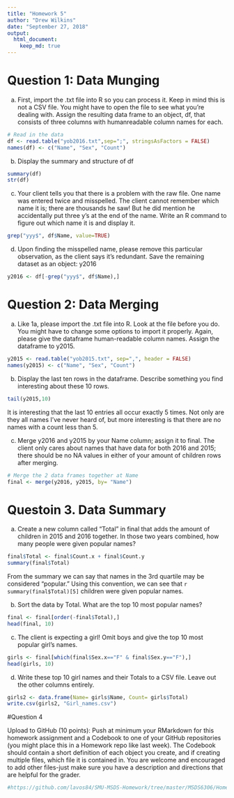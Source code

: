 ---
title: "Homework 5"
author: "Drew Wilkins"
date: "September 27, 2018"
output: 
  html_document:
    keep_md: true
---

# Question 1: Data Munging

a. First, import the .txt file into R so you can process it. Keep in mind this is not a CSV file. You might have to open the file to see what you're dealing with. Assign the resulting data frame to an object, df, that consists of three columns with humanreadable column names for each.

```{r Q1a, echo=TRUE}
# Read in the data
df <- read.table("yob2016.txt",sep=";", stringsAsFactors = FALSE)
names(df) <- c("Name", "Sex", "Count")
```

b. Display the summary and structure of df

```{r Q1b, echo=TRUE}
summary(df)
str(df)
```

c. Your client tells you that there is a problem with the raw file. One name was entered twice and misspelled. The client cannot remember which name it is; there are thousands he saw! But he did mention he accidentally put three y's at the end of the name. Write an R command to figure out which name it is and display it.

```{r Q1c, echo=TRUE}
grep("yyy$", df$Name, value=TRUE)
```

d. Upon finding the misspelled name, please remove this particular observation, as the client says it's redundant. Save the remaining dataset as an object: y2016

```{r Q1d, echo=TRUE}
y2016 <- df[-grep("yyy$", df$Name),]
```

# Question 2: Data Merging

a. Like 1a, please import the .txt file into R. Look at the file before you do. You might have to change some options to import it properly. Again, please give the dataframe human-readable column names. Assign the dataframe to y2015.

```{r Q2a, echo=TRUE}
y2015 <- read.table("yob2015.txt", sep=",", header = FALSE)
names(y2015) <- c("Name", "Sex", "Count")
```

b. Display the last ten rows in the dataframe. Describe something you find interesting about these 10 rows.

```{r Q2b, echo=TRUE}
tail(y2015,10)
```

It is interesting that the last 10 entries all occur exactly 5 times.  Not only are they all names I've never heard of, but more interesting is that there are no names with a count less than 5.

c. Merge y2016 and y2015 by your Name column; assign it to final. The client only cares about names that have data for both 2016 and 2015; there should be no NA values in either of your amount of children rows after merging.

```{r Q2c, echo=TRUE}
# Merge the 2 data frames together at Name
final <- merge(y2016, y2015, by= "Name")
```

# Questoin 3. Data Summary

a. Create a new column called "Total" in final that adds the amount of children in 2015 and 2016 together. In those two years combined, how many people were given popular names?

```{r Q3a, echo=TRUE}
final$Total <- final$Count.x + final$Count.y
summary(final$Total)
```

From the summary we can say that names in the 3rd quartile may be considered "popular."  Using this convention, we can see that `r summary(final$Total)[5]` children were given popular names.

b. Sort the data by Total. What are the top 10 most popular names?

```{r Q3b, echo=TRUE}
final <- final[order(-final$Total),]
head(final, 10)
```

c. The client is expecting a girl! Omit boys and give the top 10 most popular girl's names.

```{r Q3c, echo=TRUE}
girls <- final[which(final$Sex.x=="F" & final$Sex.y=="F"),]
head(girls, 10)
```

d. Write these top 10 girl names and their Totals to a CSV file. Leave out the other columns entirely.

```{r Q3d, echo=TRUE}
girls2 <- data.frame(Name= girls$Name, Count= girls$Total)
write.csv(girls2, "Girl_names.csv")
```

#Question 4

Upload to GitHub (10 points): Push at minimum your RMarkdown for this
homework assignment and a Codebook to one of your GitHub repositories (you might place this in a Homework repo like last week). The Codebook should contain a short definition of each object you create, and if creating multiple files, which file it is contained in. You are welcome and encouraged to add other files-just make sure you have a description and directions that are helpful for the grader.

```{r GitHub}
#https://github.com/lavos84/SMU-MSDS-Homework/tree/master/MSDS6306/Homework%205
```
